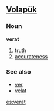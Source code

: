 ==[[Volapük]]==
===Noun===
'''verat'''

# [[truth]]
# [[accurateness]]
===See also===
*[[ver]]
*[[velat]]

[[es:verat]]